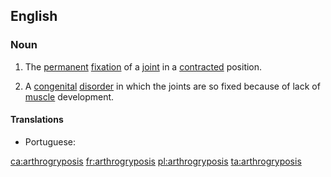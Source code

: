 ==English==
{{wikipedia}}

===Noun===
{{en-noun|arthrogryposes}}

# {{lb|en|countable|teratology}} The [[permanent]] [[fixation]] of a [[joint]] in a [[contracted]] position.
# {{lb|en|uncountable|teratology}} A [[congenital]] [[disorder]] in which the joints are so fixed because of lack of [[muscle]] development.

====Translations====
{{trans-top|the permanent fixation of a joint in a contracted position}}
* Portuguese: {{t|pt|artrogripose|f}}
{{trans-mid}}
{{trans-bottom}}

[[ca:arthrogryposis]]
[[fr:arthrogryposis]]
[[pl:arthrogryposis]]
[[ta:arthrogryposis]]